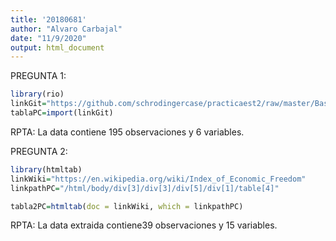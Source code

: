 ```yaml
---
title: '20180681'
author: "Alvaro Carbajal"
date: "11/9/2020"
output: html_document
---
```


PREGUNTA 1:

```r
library(rio)
linkGit="https://github.com/schrodingercase/practicaest2/raw/master/Base1.xlsx"
tablaPC=import(linkGit)
```

RPTA: La data contiene 195 observaciones y 6 variables.

PREGUNTA 2:

```r
library(htmltab)
linkWiki="https://en.wikipedia.org/wiki/Index_of_Economic_Freedom"
linkpathPC="/html/body/div[3]/div[3]/div[5]/div[1]/table[4]"

tabla2PC=htmltab(doc = linkWiki, which = linkpathPC)
```

RPTA: La data extraida contiene39 observaciones y 15 variables.